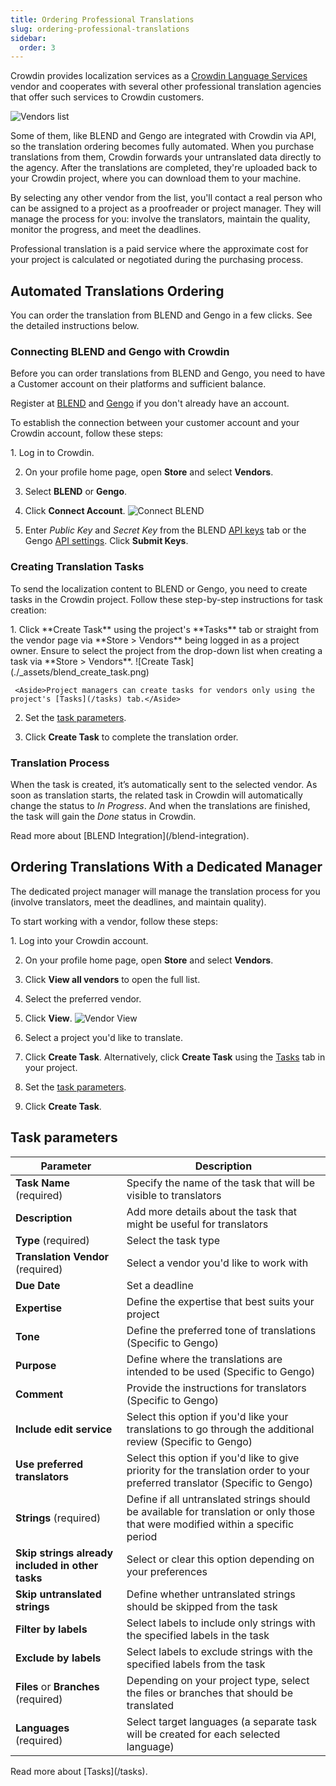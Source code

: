 ```yaml
---
title: Ordering Professional Translations
slug: ordering-professional-translations
sidebar:
  order: 3
---
```


[//]: # (https://support.crowdin.com/ordering-professional-translations/)


Crowdin provides localization services as a [Crowdin Language Services](/crowdin-language-services) vendor and cooperates with several other professional translation agencies that offer such services to Crowdin customers.

<Image src={vendors_list} alt="Vendors list" class="no-shadow mb-8" />

Some of them, like BLEND and Gengo are integrated with Crowdin via API, so the translation ordering becomes fully automated. When you purchase translations from them, Crowdin forwards your untranslated data directly to the agency. After the translations are completed, they're uploaded back to your Crowdin project, where you can download them to your machine.

By selecting any other vendor from the list, you'll contact a real person who can be assigned to a project as a proofreader or project manager.
They will manage the process for you: involve the translators, maintain the quality, monitor the progress, and meet the deadlines.

Professional translation is a paid service where the approximate cost for your project is calculated or negotiated during the purchasing process.

## Automated Translations Ordering

You can order the translation from BLEND and Gengo in a few clicks. See the detailed instructions below.

### Connecting BLEND and Gengo with Crowdin

Before you can order translations from BLEND and Gengo, you need to have a Customer account on their platforms and sufficient balance.

Register at <a href="https://app.getblend.com/auth/register" target="_blank">BLEND</a> and <a href="https://gengo.com/auth/form/signup/" target="_blank">Gengo</a> if you don't already have an account.

To establish the connection between your customer account and your Crowdin account, follow these steps:

<Steps>
  1. Log in to Crowdin.

  2. On your profile home page, open **Store** and select **Vendors**.

  3. Select **BLEND** or **Gengo**.

  4. Click **Connect Account**.
     ![Connect BLEND](./_assets/blend_connect.png)

  5. Enter *Public Key* and *Secret Key* from the BLEND <a href="https://app.getblend.com/profile/#apikeys" target="_blank">API keys</a> tab or the Gengo <a href="https://gengo.com/account/api_settings/" target="_blank">API settings</a>. Click **Submit Keys**.
</Steps>

### Creating Translation Tasks

To send the localization content to BLEND or Gengo, you need to create tasks in the Crowdin project. Follow these step-by-step instructions for task creation:

<Steps>
  1. Click **Create Task** using the project's **Tasks** tab or straight from the vendor page via **Store > Vendors** being logged in as a project owner. Ensure to select the project from the drop-down list when creating a task via **Store > Vendors**.
     ![Create Task](./_assets/blend_create_task.png)

     <Aside>Project managers can create tasks for vendors only using the project's [Tasks](/tasks) tab.</Aside>

  2. Set the [task parameters](#task-parameters).

  3. Click **Create Task** to complete the translation order.
</Steps>

### Translation Process

When the task is created, it’s automatically sent to the selected vendor. As soon as translation starts, the related task in Crowdin will automatically change the status to *In Progress*. And when the translations are finished, the task will gain the *Done* status in Crowdin.

<ReadMore>
  Read more about [BLEND Integration](/blend-integration).
</ReadMore>

## Ordering Translations With a Dedicated Manager

The dedicated project manager will manage the translation process for you (involve translators, meet the deadlines, and maintain quality).

To start working with a vendor, follow these steps:

<Steps>
  1. Log into your Crowdin account.

  2. On your profile home page, open **Store** and select **Vendors**.

  3. Click **View all vendors** to open the full list.

  4. Select the preferred vendor.

  5. Click **View**.
     ![Vendor View](./_assets/vendor_view.png)

  6. Select a project you'd like to translate.

  7. Click **Create Task**.
     Alternatively, click **Create Task** using the [Tasks](/tasks) tab in your project.

  8. Set the [task parameters](#task-parameters).

  9. Click **Create Task**.
</Steps>

<LinkCard
  title="Crowdin Language Services"
  description="Crowdin Language Services is an integrated solution that allows you to order professional translations and proofreading services for your Crowdin project in a few clicks"
  href="/crowdin-language-services"
/>

## Task parameters

| Parameter                                        | Description                                                                                                                      |
|--------------------------------------------------|----------------------------------------------------------------------------------------------------------------------------------|
| **Task Name** (required)                         | Specify the name of the task that will be visible to translators                                                                 |
| **Description**                                  | Add more details about the task that might be useful for translators                                                             |
| **Type** (required)                              | Select the task type                                                                                                             |
| **Translation Vendor** (required)                | Select a vendor you'd like to work with                                                                                          |
| **Due Date**                                     | Set a deadline                                                                                                                   |
| **Expertise**                                    | Define the expertise that best suits your project                                                                                |
| **Tone**                                         | Define the preferred tone of translations (Specific to Gengo)                                                                    |
| **Purpose**                                      | Define where the translations are intended to be used (Specific to Gengo)                                                        |
| **Comment**                                      | Provide the instructions for translators (Specific to Gengo)                                                                     |
| **Include edit service**                         | Select this option if you'd like your translations to go through the additional review (Specific to Gengo)                       |
| **Use preferred translators**                    | Select this option if you'd like to give priority for the translation order to your preferred translator (Specific to Gengo)     |
| **Strings** (required)                           | Define if all untranslated strings should be available for translation or only those that were modified within a specific period |
| **Skip strings already included in other tasks** | Select or clear this option depending on your preferences                                                                        |
| **Skip untranslated strings**                    | Define whether untranslated strings should be skipped from the task                                                              |
| **Filter by labels**                             | Select labels to include only strings with the specified labels in the task                                                      |
| **Exclude by labels**                            | Select labels to exclude strings with the specified labels from the task                                                         |
| **Files** or **Branches** (required)             | Depending on your project type, select the files or branches that should be translated                                           |
| **Languages** (required)                         | Select target languages (a separate task will be created for each selected language)                                             |

<ReadMore>
  Read more about [Tasks](/tasks).
</ReadMore>
